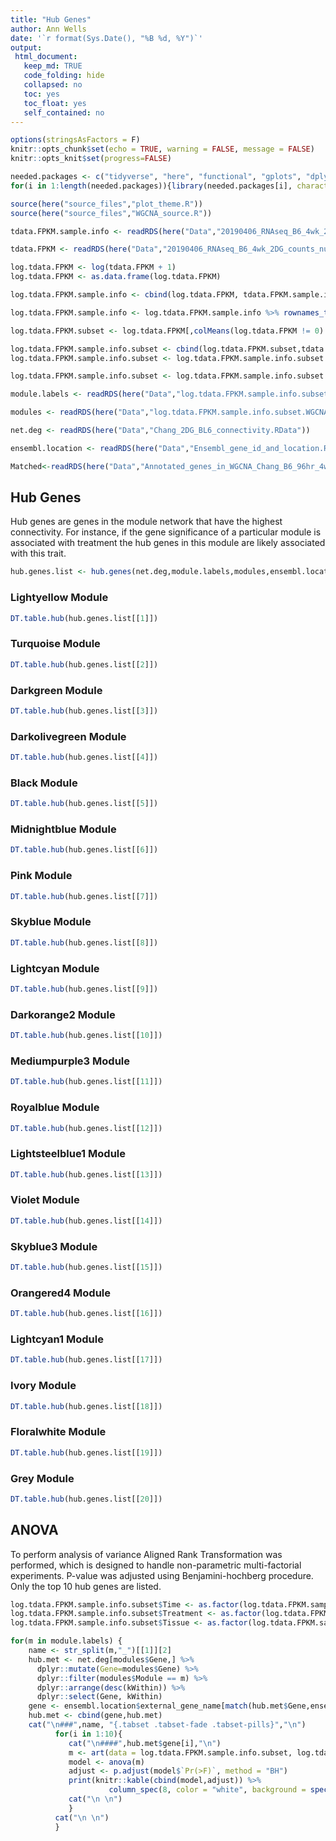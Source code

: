 ```yaml
---
title: "Hub Genes"
author: Ann Wells
date: '`r format(Sys.Date(), "%B %d, %Y")`'
output:
 html_document:
   keep_md: TRUE
   code_folding: hide
   collapsed: no
   toc: yes
   toc_float: yes
   self_contained: no
---
```


```r
options(stringsAsFactors = F)
knitr::opts_chunk$set(echo = TRUE, warning = FALSE, message = FALSE)
knitr::opts_knit$set(progress=FALSE)

needed.packages <- c("tidyverse", "here", "functional", "gplots", "dplyr", "GeneOverlap", "R.utils", "reshape2","magrittr","data.table", "RColorBrewer","preprocessCore", "ARTool","emmeans", "phia", "gProfileR", "WGCNA", "xtable", "pander", "kableExtra","downloadthis")
for(i in 1:length(needed.packages)){library(needed.packages[i], character.only = TRUE)}

source(here("source_files","plot_theme.R"))
source(here("source_files","WGCNA_source.R"))
```

```r
tdata.FPKM.sample.info <- readRDS(here("Data","20190406_RNAseq_B6_4wk_2DG_counts_phenotypes.RData"))

tdata.FPKM <- readRDS(here("Data","20190406_RNAseq_B6_4wk_2DG_counts_numeric.RData"))

log.tdata.FPKM <- log(tdata.FPKM + 1)
log.tdata.FPKM <- as.data.frame(log.tdata.FPKM)

log.tdata.FPKM.sample.info <- cbind(log.tdata.FPKM, tdata.FPKM.sample.info[,27238:27240])

log.tdata.FPKM.sample.info <- log.tdata.FPKM.sample.info %>% rownames_to_column() %>% filter(rowname != "A113") %>% column_to_rownames()

log.tdata.FPKM.subset <- log.tdata.FPKM[,colMeans(log.tdata.FPKM != 0) > 0.5] 

log.tdata.FPKM.sample.info.subset <- cbind(log.tdata.FPKM.subset,tdata.FPKM.sample.info[,27238:27240])
log.tdata.FPKM.sample.info.subset <- log.tdata.FPKM.sample.info.subset %>% rownames_to_column() %>% filter(rowname != "A113") %>% column_to_rownames()

log.tdata.FPKM.sample.info.subset <- log.tdata.FPKM.sample.info.subset %>% rownames_to_column() %>% column_to_rownames()

module.labels <- readRDS(here("Data","log.tdata.FPKM.sample.info.subset.WGCNA.module.labels.RData"))

modules <- readRDS(here("Data","log.tdata.FPKM.sample.info.subset.WGCNA.module.membership.RData"))

net.deg <- readRDS(here("Data","Chang_2DG_BL6_connectivity.RData"))

ensembl.location <- readRDS(here("Data","Ensembl_gene_id_and_location.RData"))

Matched<-readRDS(here("Data","Annotated_genes_in_WGCNA_Chang_B6_96hr_4wk.RData"))
```

## Hub Genes {.tabset .tabset-fade .tabset-pills}

Hub genes are genes in the module network that have the highest connectivity. For instance, if the gene significance of a particular module is associated with treatment the hub genes in this module are likely associated with this trait.

```r
hub.genes.list <- hub.genes(net.deg,module.labels,modules,ensembl.location)
```

### Lightyellow Module
```r
DT.table.hub(hub.genes.list[[1]])
```

### Turquoise Module
```r
DT.table.hub(hub.genes.list[[2]])
```

### Darkgreen Module
```r
DT.table.hub(hub.genes.list[[3]])
```

### Darkolivegreen Module
```r
DT.table.hub(hub.genes.list[[4]])
```

### Black Module
```r
DT.table.hub(hub.genes.list[[5]])
```

### Midnightblue Module
```r
DT.table.hub(hub.genes.list[[6]])
```

### Pink Module
```r
DT.table.hub(hub.genes.list[[7]])
```

### Skyblue Module
```r
DT.table.hub(hub.genes.list[[8]])
```

### Lightcyan Module
```r
DT.table.hub(hub.genes.list[[9]])
```

### Darkorange2 Module
```r
DT.table.hub(hub.genes.list[[10]])
```

### Mediumpurple3 Module
```r
DT.table.hub(hub.genes.list[[11]])
```

### Royalblue Module
```r
DT.table.hub(hub.genes.list[[12]])
```

### Lightsteelblue1 Module
```r
DT.table.hub(hub.genes.list[[13]])
```

### Violet Module
```r
DT.table.hub(hub.genes.list[[14]])
```

### Skyblue3 Module
```r
DT.table.hub(hub.genes.list[[15]])
```

### Orangered4 Module
```r
DT.table.hub(hub.genes.list[[16]])
```

### Lightcyan1 Module
```r
DT.table.hub(hub.genes.list[[17]])
```

### Ivory Module
```r
DT.table.hub(hub.genes.list[[18]])
```

### Floralwhite Module
```r
DT.table.hub(hub.genes.list[[19]])
```

### Grey Module
```r
DT.table.hub(hub.genes.list[[20]])
```

## ANOVA {.tabset .tabset-fade .tabset-pills}

To perform analysis of variance Aligned Rank Transformation was performed, which is designed to handle non-parametric multi-factorial experiments. P-value was adjusted using Benjamini-hochberg procedure. Only the top 10 hub genes are listed.

```r
log.tdata.FPKM.sample.info.subset$Time <- as.factor(log.tdata.FPKM.sample.info.subset$Time)
log.tdata.FPKM.sample.info.subset$Treatment <- as.factor(log.tdata.FPKM.sample.info.subset$Treatment)
log.tdata.FPKM.sample.info.subset$Tissue <- as.factor(log.tdata.FPKM.sample.info.subset$Tissue)

for(m in module.labels) {
    name <- str_split(m,"_")[[1]][2]
    hub.met <- net.deg[modules$Gene,] %>%
      dplyr::mutate(Gene=modules$Gene) %>%
      dplyr::filter(modules$Module == m) %>%
      dplyr::arrange(desc(kWithin)) %>%
      dplyr::select(Gene, kWithin)
    gene <- ensembl.location$external_gene_name[match(hub.met$Gene,ensembl.location$ensembl_gene_id)]
    hub.met <- cbind(gene,hub.met)
    cat("\n###",name, "{.tabset .tabset-fade .tabset-pills}","\n")
          for(i in 1:10){
             cat("\n####",hub.met$gene[i],"\n")
             m <- art(data = log.tdata.FPKM.sample.info.subset, log.tdata.FPKM.sample.info.subset[,hub.met$Gene[i]] ~ Time*Treatment*Tissue)
             model <- anova(m)
             adjust <- p.adjust(model$`Pr(>F)`, method = "BH")
             print(knitr::kable(cbind(model,adjust)) %>% 
                      column_spec(8, color = "white", background = spec_color(adjust, end = 0.05, scale_from = c(0,0.05))) %>% kable_styling(bootstrap_options = c("striped", "hover", "responsive")))
             cat("\n \n")
             }
          cat("\n \n")
          }
```